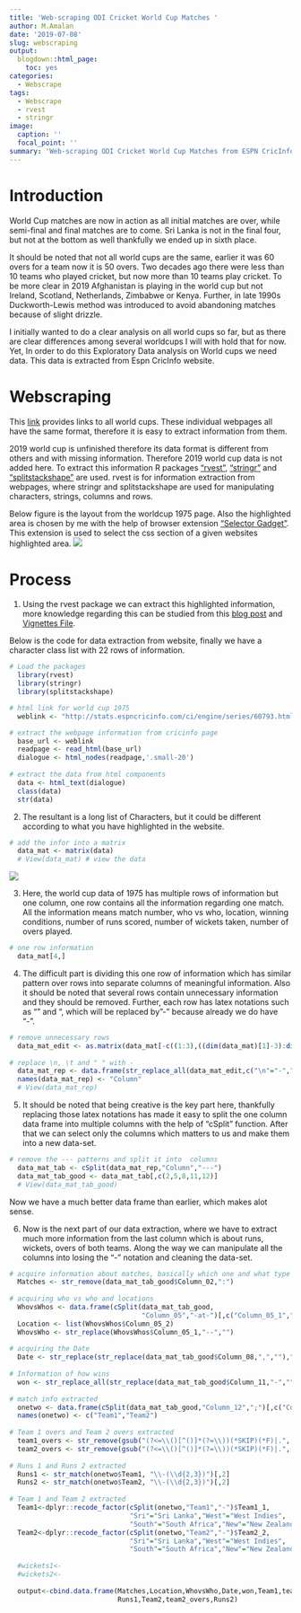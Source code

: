 ```yaml
---
title: 'Web-scraping ODI Cricket World Cup Matches '
author: M.Amalan
date: '2019-07-08'
slug: webscraping
output:
  blogdown::html_page:
    toc: yes
categories:
  - Webscrape
tags:
  - Webscrape
  - rvest
  - stringr
image:
  caption: ''
  focal_point: ''
summary: 'Web-scraping ODI Cricket World Cup Matches from ESPN CricInfo.'  
---
```


# Introduction
World Cup matches are now in action as all initial matches are over, while semi-final and final 
matches are to come. Sri Lanka is not in the final four, but not at the bottom as well thankfully
we ended up in sixth place. 

It should be noted that not all world cups are the same, earlier it was 60 overs for a team now it is 50
overs. Two decades ago there were less than 10 teams who played cricket, but now more than 10 teams play
cricket. To be more clear in 2019 Afghanistan is playing in the world cup but not Ireland, Scotland, 
Netherlands, Zimbabwe or Kenya. Further, in late 1990s Duckworth-Lewis method was introduced to avoid 
abandoning matches because of slight drizzle. 

I initially wanted to do a clear analysis on all world cups so far, but as there are clear differences 
among several worldcups I will with hold that for now. Yet, In order to do this Exploratory Data
analysis on World cups we need data. This data is extracted from Espn CricInfo website. 

# Webscraping

This [link](http://stats.espncricinfo.com/ci/engine/records/team/series_results.html?id=12;type=trophy)
provides links to all world cups. These individual webpages all have the same format, therefore it is 
easy to extract information from them. 

2019 world cup is unfinished therefore its data format is different from others and with missing
information. Therefore 2019 world cup data is not added here. To extract this information R packages
["rvest"](https://cran.r-project.org/web/packages/rvest/), 
["stringr"](https://cran.r-project.org/web/packages/stringr/index.html) and
["splitstackshape"](https://cran.r-project.org/web/packages/splitstackshape/index.html) are used. rvest
is for information extraction from webpages, where stringr and splitstackshape are used for manipulating
characters, strings, columns and rows.

Below figure is the layout from the worldcup 1975 page. Also the highlighted area is chosen by me 
with the help of browser extension ["Selector Gadget"](https://selectorgadget.com). This extension
is used to select the css section of a given websites highlighted area. 
![](/webscraping/1975cup.JPG)

# Process

1. Using the rvest package we can extract this highlighted information, more knowledge regarding this
can be studied from this 
[blog post](https://www.analyticsvidhya.com/blog/2017/03/beginners-guide-on-web-scraping-in-r-using-rvest-with-hands-on-knowledge/) and
[Vignettes File](https://cran.r-project.org/web/packages/rvest/vignettes/selectorgadget.html).

Below is the code for data extraction from website, finally we have a character class list
with 22 rows of information.

```r
# Load the packages
  library(rvest)
  library(stringr)
  library(splitstackshape)

# html link for world cup 1975  
  weblink <- "http://stats.espncricinfo.com/ci/engine/series/60793.html"

# extract the webpage information from cricinfo page
  base_url <- weblink
  readpage <- read_html(base_url)
  dialogue <- html_nodes(readpage,'.small-20')
  
# extract the data from html components
  data <- html_text(dialogue)
  class(data)
  str(data)
```

2. The resultant is a long list of Characters, but it could be different according to what you have 
highlighted in the website. 

```r
# add the infor into a matrix
  data_mat <- matrix(data)
  # View(data_mat) # view the data
```

![](/webscraping/View_data_mat.JPG)

3. Here, the world cup data of 1975 has multiple rows of information but one column, one row contains 
all the information regarding one match. All the information means match number, who vs who, location, 
winning conditions, number of runs scored, number of wickets taken, number of overs played. 

```r
# one row information
  data_mat[4,]
```

4. The difficult part is dividing this one row of information which has similar pattern over rows into
separate columns of meaningful information. Also it should be noted that several rows contain
unnecessary information and they should be removed. Further, each row has latex notations such 
as "\n" and "\t", which will be replaced by "-" because already we do have "-". 

```r
# remove unnecessary rows     
  data_mat_edit <- as.matrix(data_mat[-c((1:3),((dim(data_mat)[1]-3):dim(data_mat)[1]))])
  
# replace \n, \t and " " with - 
  data_mat_rep <- data.frame(str_replace_all(data_mat_edit,c("\n"="-","\t"="-"," "="-")))
  names(data_mat_rep) <- "Column"
  # View(data_mat_rep)
```

5. It should be noted that being creative is the key part here, thankfully replacing those latex
notations has made it easy to split the one column data frame into multiple columns with the 
help of "cSplit" function. After that we can select only the columns which matters to us 
and make them into a new data-set.

```r
# remove the --- patterns and split it into  columns
  data_mat_tab <- cSplit(data_mat_rep,"Column","---")
  data_mat_tab_good <- data_mat_tab[,c(2,5,8,11,12)]
  # View(data_mat_tab_good)
```

Now we have a much better data frame than earlier, which makes alot sense. 

6. Now is the next part of our data extraction, where we have to extract much more information 
from the last column which is about runs, wickets, overs of both teams. Along the way we can 
manipulate all the columns into losing the "-" notation and cleaning the data-set. 

```r
# acquire information about matches, basically which one and what type
  Matches <- str_remove(data_mat_tab_good$Column_02,":")
  
# acquiring who vs who and locations
  WhovsWhos <- data.frame(cSplit(data_mat_tab_good,
                                 "Column_05","-at-")[,c("Column_05_1","Column_05_2")])
  Location <- list(WhovsWhos$Column_05_2)
  WhovsWho <- str_replace(WhovsWhos$Column_05_1,"--","")
  
# acquiring the Date
  Date <- str_replace(str_replace(data_mat_tab_good$Column_08,",",""),"-","")
  
# Information of how wins
  won <- str_replace_all(str_replace(data_mat_tab_good$Column_11,"-",""),"-"," ")
  
# match info extracted
  onetwo <- data.frame(cSplit(data_mat_tab_good,"Column_12",";")[,c("Column_12_1","Column_12_2")])
  names(onetwo) <- c("Team1","Team2")
  
# Team 1 overs and Team 2 overs extracted
  team1_overs <- str_remove(gsub("(?<=\\()[^()]*(?=\\))(*SKIP)(*F)|.", "", onetwo$Team1, perl=T),"-ov")
  team2_overs <- str_remove(gsub("(?<=\\()[^()]*(?=\\))(*SKIP)(*F)|.", "", onetwo$Team2, perl=T),"-ov")
  
# Runs 1 and Runs 2 extracted
  Runs1 <- str_match(onetwo$Team1, "\\-(\\d{2,3})")[,2]
  Runs2 <- str_match(onetwo$Team2, "\\-(\\d{2,3})")[,2]
  
# Team 1 and Team 2 extracted
  Team1<-dplyr::recode_factor(cSplit(onetwo,"Team1","-")$Team1_1,
                              "Sri"="Sri Lanka","West"="West Indies",
                              "South"="South Africa","New"="New Zealand")
  Team2<-dplyr::recode_factor(cSplit(onetwo,"Team2","-")$Team2_2,
                              "Sri"="Sri Lanka","West"="West Indies",
                              "South"="South Africa","New"="New Zealand")
  
  #wickets1<-
  #wickets2<-
    
  output<-cbind.data.frame(Matches,Location,WhovsWho,Date,won,Team1,team1_overs,
                           Runs1,Team2,team2_overs,Runs2)
  
```

